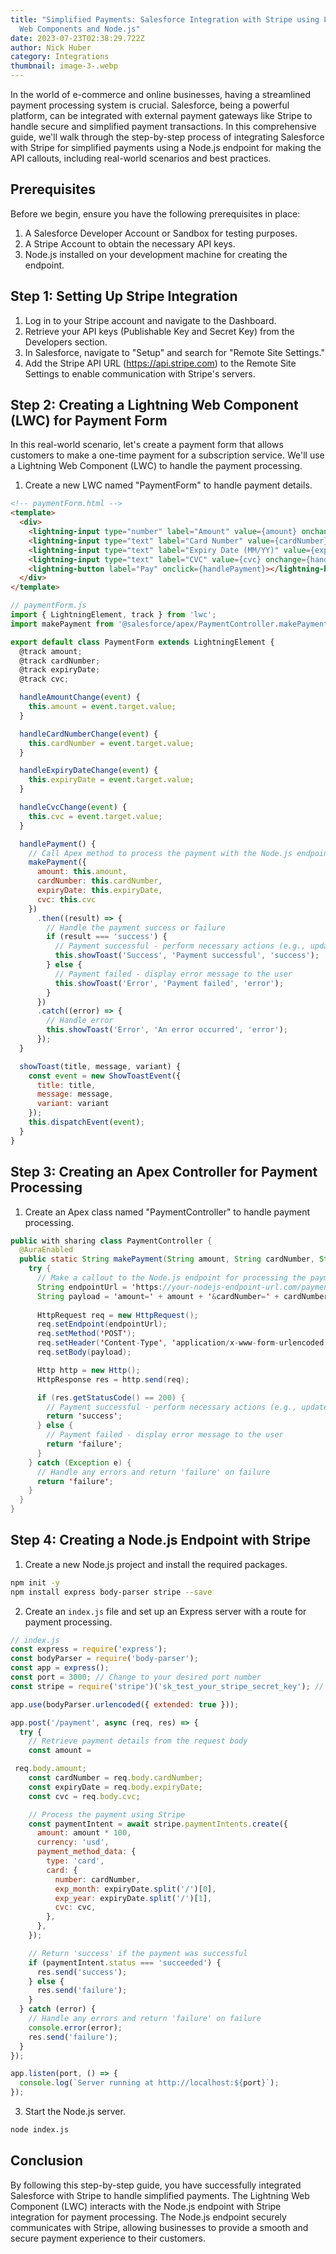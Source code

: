 ```yaml
---
title: "Simplified Payments: Salesforce Integration with Stripe using Lightning
  Web Components and Node.js"
date: 2023-07-23T02:38:29.722Z
author: Nick Huber
category: Integrations
thumbnail: image-3-.webp
---
```

In the world of e-commerce and online businesses, having a streamlined payment processing system is crucial. Salesforce, being a powerful platform, can be integrated with external payment gateways like Stripe to handle secure and simplified payment transactions. In this comprehensive guide, we'll walk through the step-by-step process of integrating Salesforce with Stripe for simplified payments using a Node.js endpoint for making the API callouts, including real-world scenarios and best practices.

## Prerequisites

Before we begin, ensure you have the following prerequisites in place:

1. A Salesforce Developer Account or Sandbox for testing purposes.
2. A Stripe Account to obtain the necessary API keys.
3. Node.js installed on your development machine for creating the endpoint.

## Step 1: Setting Up Stripe Integration

1. Log in to your Stripe account and navigate to the Dashboard.
2. Retrieve your API keys (Publishable Key and Secret Key) from the Developers section.
3. In Salesforce, navigate to "Setup" and search for "Remote Site Settings."
4. Add the Stripe API URL (https://api.stripe.com) to the Remote Site Settings to enable communication with Stripe's servers.

## Step 2: Creating a Lightning Web Component (LWC) for Payment Form

In this real-world scenario, let's create a payment form that allows customers to make a one-time payment for a subscription service. We'll use a Lightning Web Component (LWC) to handle the payment processing.

1. Create a new LWC named "PaymentForm" to handle payment details.

```html
<!-- paymentForm.html -->
<template>
  <div>
    <lightning-input type="number" label="Amount" value={amount} onchange={handleAmountChange}></lightning-input>
    <lightning-input type="text" label="Card Number" value={cardNumber} onchange={handleCardNumberChange}></lightning-input>
    <lightning-input type="text" label="Expiry Date (MM/YY)" value={expiryDate} onchange={handleExpiryDateChange}></lightning-input>
    <lightning-input type="text" label="CVC" value={cvc} onchange={handleCvcChange}></lightning-input>
    <lightning-button label="Pay" onclick={handlePayment}></lightning-button>
  </div>
</template>
```

```js
// paymentForm.js
import { LightningElement, track } from 'lwc';
import makePayment from '@salesforce/apex/PaymentController.makePayment';

export default class PaymentForm extends LightningElement {
  @track amount;
  @track cardNumber;
  @track expiryDate;
  @track cvc;

  handleAmountChange(event) {
    this.amount = event.target.value;
  }

  handleCardNumberChange(event) {
    this.cardNumber = event.target.value;
  }

  handleExpiryDateChange(event) {
    this.expiryDate = event.target.value;
  }

  handleCvcChange(event) {
    this.cvc = event.target.value;
  }

  handlePayment() {
    // Call Apex method to process the payment with the Node.js endpoint
    makePayment({ 
      amount: this.amount, 
      cardNumber: this.cardNumber, 
      expiryDate: this.expiryDate, 
      cvc: this.cvc 
    })
      .then((result) => {
        // Handle the payment success or failure
        if (result === 'success') {
          // Payment successful - perform necessary actions (e.g., update records, send email)
          this.showToast('Success', 'Payment successful', 'success');
        } else {
          // Payment failed - display error message to the user
          this.showToast('Error', 'Payment failed', 'error');
        }
      })
      .catch((error) => {
        // Handle error
        this.showToast('Error', 'An error occurred', 'error');
      });
  }

  showToast(title, message, variant) {
    const event = new ShowToastEvent({
      title: title,
      message: message,
      variant: variant
    });
    this.dispatchEvent(event);
  }
}
```

## Step 3: Creating an Apex Controller for Payment Processing

1. Create an Apex class named "PaymentController" to handle payment processing.

```java
public with sharing class PaymentController {
  @AuraEnabled
  public static String makePayment(String amount, String cardNumber, String expiryDate, String cvc) {
    try {
      // Make a callout to the Node.js endpoint for processing the payment
      String endpointUrl = 'https://your-nodejs-endpoint-url.com/payment'; // Replace with your actual endpoint URL
      String payload = 'amount=' + amount + '&cardNumber=' + cardNumber + '&expiryDate=' + expiryDate + '&cvc=' + cvc;
      
      HttpRequest req = new HttpRequest();
      req.setEndpoint(endpointUrl);
      req.setMethod('POST');
      req.setHeader('Content-Type', 'application/x-www-form-urlencoded');
      req.setBody(payload);

      Http http = new Http();
      HttpResponse res = http.send(req);

      if (res.getStatusCode() == 200) {
        // Payment successful - perform necessary actions (e.g., update records, send email)
        return 'success';
      } else {
        // Payment failed - display error message to the user
        return 'failure';
      }
    } catch (Exception e) {
      // Handle any errors and return 'failure' on failure
      return 'failure';
    }
  }
}
```

## Step 4: Creating a Node.js Endpoint with Stripe

1. Create a new Node.js project and install the required packages.

```bash
npm init -y
npm install express body-parser stripe --save
```

2. Create an `index.js` file and set up an Express server with a route for payment processing.

```js
// index.js
const express = require('express');
const bodyParser = require('body-parser');
const app = express();
const port = 3000; // Change to your desired port number
const stripe = require('stripe')('sk_test_your_stripe_secret_key'); // Replace with your actual Stripe secret key

app.use(bodyParser.urlencoded({ extended: true }));

app.post('/payment', async (req, res) => {
  try {
    // Retrieve payment details from the request body
    const amount =

 req.body.amount;
    const cardNumber = req.body.cardNumber;
    const expiryDate = req.body.expiryDate;
    const cvc = req.body.cvc;

    // Process the payment using Stripe
    const paymentIntent = await stripe.paymentIntents.create({
      amount: amount * 100,
      currency: 'usd',
      payment_method_data: {
        type: 'card',
        card: {
          number: cardNumber,
          exp_month: expiryDate.split('/')[0],
          exp_year: expiryDate.split('/')[1],
          cvc: cvc,
        },
      },
    });

    // Return 'success' if the payment was successful
    if (paymentIntent.status === 'succeeded') {
      res.send('success');
    } else {
      res.send('failure');
    }
  } catch (error) {
    // Handle any errors and return 'failure' on failure
    console.error(error);
    res.send('failure');
  }
});

app.listen(port, () => {
  console.log(`Server running at http://localhost:${port}`);
});
```

3. Start the Node.js server.

```bash
node index.js
```

## Conclusion

By following this step-by-step guide, you have successfully integrated Salesforce with Stripe to handle simplified payments. The Lightning Web Component (LWC) interacts with the Node.js endpoint with Stripe integration for payment processing. The Node.js endpoint securely communicates with Stripe, allowing businesses to provide a smooth and secure payment experience to their customers.
